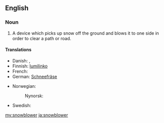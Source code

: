 ==English==

===Noun===
{{en-noun}}
# A device which picks up snow off the ground and blows it to one side in order to clear a path or road.

====Translations====
{{trans-top|a device for clearing a path or road of snow}}
* Danish: {{t-|da|snekanon}}, {{t-|da|sneslynge|c}}
* Finnish: [[lumilinko]]
* French: {{t+|fr|souffleuse|f}}
* German: [[Schneefräse]] {{f}}
{{trans-mid}}
* Norwegian: {{t-|no|snøfreser}}
*: Nynorsk: {{t-|nn|snøfresar|m}}
* Swedish: {{t+|sv|snöslunga|c}}
{{trans-bottom}}

[[my:snowblower]]
[[ja:snowblower]]